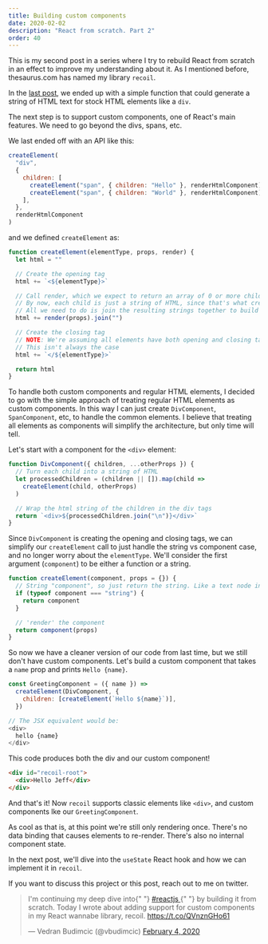 ```yaml
---
title: Building custom components
date: 2020-02-02
description: "React from scratch. Part 2"
order: 40
---
```


This is my second post in a series where I try to rebuild React from scratch in an effect to improve my understanding about it. As I mentioned before, thesaurus.com has named my library `recoil`.

In the [last post](/blog/rm-rf-react/), we ended up with a simple function that could generate a string of HTML text for stock HTML elements like a `div`.

The next step is to support custom components, one of React's main features. We need to go beyond the divs, spans, etc.

We last ended off with an API like this:

```javascript
createElement(
  "div",
  {
    children: [
      createElement("span", { children: "Hello" }, renderHtmlComponent),
      createElement("span", { children: "World" }, renderHtmlComponent),
    ],
  },
  renderHtmlComponent
)
```

and we defined `createElement` as:

```javascript
function createElement(elementType, props, render) {
  let html = ""

  // Create the opening tag
  html += `<${elementType}>`

  // Call render, which we expect to return an array of 0 or more children.
  // By now, each child is just a string of HTML, since that's what createElement returns.
  // All we need to do is join the resulting strings together to build up the entire app.
  html += render(props).join("")

  // Create the closing tag
  // NOTE: We're assuming all elements have both opening and closing tags.
  // This isn't always the case
  html += `</${elementType}>`

  return html
}
```

To handle both custom components and regular HTML elements, I decided to go with the simple approach of treating regular HTML elements as custom components. In this way I can just create `DivComponent`, `SpanComponent`, etc, to handle the common elements. I believe that treating all elements as components will simplify the architecture, but only time will tell.

Let's start with a component for the `<div>` element:

```javascript
function DivComponent({ children, ...otherProps }) {
  // Turn each child into a string of HTML
  let processedChildren = (children || []).map(child =>
    createElement(child, otherProps)
  )

  // Wrap the html string of the children in the div tags
  return `<div>${processedChildren.join("\n")}</div>`
}
```

Since `DivComponent` is creating the opening and closing tags, we can simplify our `createElement` call to just handle the string vs component case, and no longer worry about the `elementType`. We'll consider the first argument (`component`) to be either a function or a string.

```javascript
function createElement(component, props = {}) {
  // String "component", so just return the string. Like a text node in HTML
  if (typeof component === "string") {
    return component
  }

  // 'render' the component
  return component(props)
}
```

So now we have a cleaner version of our code from last time, but we still don't have custom components. Let's build a custom component that takes a `name` prop and prints `Hello {name}`.

```javascript
const GreetingComponent = ({ name }) =>
  createElement(DivComponent, {
    children: [createElement(`Hello ${name}`)],
  })

// The JSX equivalent would be:
<div>
  hello {name}
</div>
```

This code produces both the div and our custom component!

```html
<div id="recoil-root">
  <div>Hello Jeff</div>
</div>
```

And that's it! Now `recoil` supports classic elements like `<div>`, and custom components lke our `GreetingComponent`.

As cool as that is, at this point we're still only rendering once. There's no data binding that causes elements to re-render. There's also no internal component state.

In the next post, we'll dive into the `useState` React hook and how we can implement it in `recoil`.

If you want to discuss this project or this post, reach out to me on twitter.

<blockquote class="twitter-tweet">
  <p lang="en" dir="ltr">
    I&#39;m continuing my deep dive into{" "}
    <a href="https://twitter.com/hashtag/reactjs?src=hash&amp;ref_src=twsrc%5Etfw">
      #reactjs
    </a>{" "}
    by building it from scratch. Today I wrote about adding support for custom
    components in my React wannabe library, recoil.
    <a href="https://t.co/QVnznGHo61">https://t.co/QVnznGHo61</a>
  </p>
  &mdash; Vedran Budimcic (@vbudimcic) <a href="https://twitter.com/vbudimcic/status/1224545018515320832?ref_src=twsrc%5Etfw">February 4, 2020</a>
</blockquote>
